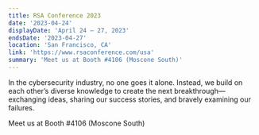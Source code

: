 ```yaml
---
title: RSA Conference 2023
date: '2023-04-24'
displayDate: 'April 24 – 27, 2023'
endsDate: '2023-04-27'
location: 'San Francisco, CA'
link: 'https://www.rsaconference.com/usa'
summary: 'Meet us at Booth #4106 (Moscone South)'
---
```


In the cybersecurity industry, no one goes it alone. Instead, we build on each other’s diverse knowledge to create the next breakthrough—exchanging ideas, sharing our success stories, and bravely examining our failures.

Meet us at Booth #4106 (Moscone South)
